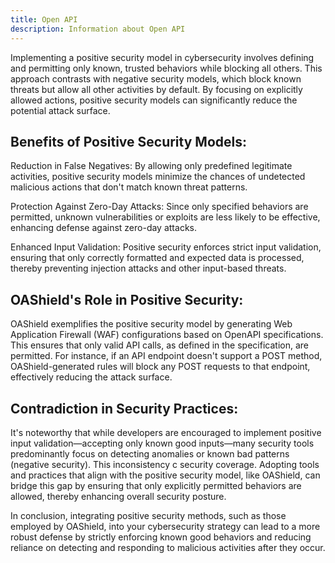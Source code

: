 ```yaml
---
title: Open API
description: Information about Open API 
---
```



Implementing a positive security model in cybersecurity involves defining and permitting only known, trusted behaviors while blocking all others. This approach contrasts with negative security models, which block known threats but allow all other activities by default. By focusing on explicitly allowed actions, positive security models can significantly reduce the potential attack surface.

## Benefits of Positive Security Models:

Reduction in False Negatives: By allowing only predefined legitimate activities, positive security models minimize the chances of undetected malicious actions that don't match known threat patterns. 

Protection Against Zero-Day Attacks: Since only specified behaviors are permitted, unknown vulnerabilities or exploits are less likely to be effective, enhancing defense against zero-day attacks. 

Enhanced Input Validation: Positive security enforces strict input validation, ensuring that only correctly formatted and expected data is processed, thereby preventing injection attacks and other input-based threats. 

## OAShield's Role in Positive Security:

OAShield exemplifies the positive security model by generating Web Application Firewall (WAF) configurations based on OpenAPI specifications. This ensures that only valid API calls, as defined in the specification, are permitted. For instance, if an API endpoint doesn't support a POST method, OAShield-generated rules will block any POST requests to that endpoint, effectively reducing the attack surface.

## Contradiction in Security Practices:

It's noteworthy that while developers are encouraged to implement positive input validation—accepting only known good inputs—many security tools predominantly focus on detecting anomalies or known bad patterns (negative security). This inconsistency c security coverage. Adopting tools and practices that align with the positive security model, like OAShield, can bridge this gap by ensuring that only explicitly permitted behaviors are allowed, thereby enhancing overall security posture.

In conclusion, integrating positive security methods, such as those employed by OAShield, into your cybersecurity strategy can lead to a more robust defense by strictly enforcing known good behaviors and reducing reliance on detecting and responding to malicious activities after they occur.